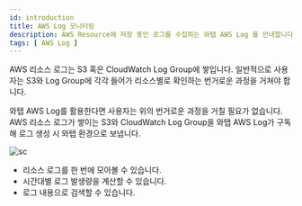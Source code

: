 ```yaml
---
id: introduction
title: AWS Log 모니터링
description: AWS Resource에 저장 중인 로그를 수집하는 와탭 AWS Log 를 안내합니다.
tags: [ AWS Log ]
---
```

<!-- displayed_sidebar: awslogSidebar
hide_table_of_contents: false -->
<!-- 개요 페이지 현재 공백 -->
<!-- 임시
와탭 AWS Log는 AWS Resource들의 로그를 수집하여 WhaTap 환경에 보냅니다.

![sc](/img/aws-log-intro.png)

:::note
와탭 AWS Log는 AWS Resource들의 로그가 쌓이는 S3, CloudWatch Log Group을 구독해 로그 생성 시 WhaTap 환경으로 보내줍니다.
:::
-->

AWS 리소스 로그는 S3 혹은 CloudWatch Log Group에 쌓입니다. 일반적으로 사용자는 S3와 Log Group에 각각 들어가 리소스별로 확인하는 번거로운 과정을 거쳐야 합니다. 

와탭 AWS Log를 활용한다면 사용자는 위의 번거로운 과정을 거칠 필요가 없습니다. AWS 리소스 로그가 쌓이는 S3와 CloudWatch Log Group을 와탭 AWS Log가 구독해 로그 생성 시 와탭 환경으로 보냅니다. 

![sc](/img/aws-log-intro.png)

* 리소스 로그를 한 번에 모아볼 수 있습니다.
* 시간대별 로그 발생량을 계산할 수 있습니다.
* 로그 내용으로 검색할 수 있습니다.

<!--
와탭 AWS Log는 AWS 리소스 로그가 쌓이는 S3와 CloudWatch LogGroup을 구독해 로그 생성 시 와탭 환경으로 보냅니다.
-->
